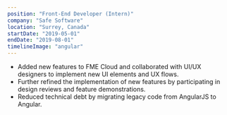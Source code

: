 ---
position: "Front-End Developer (Intern)"
company: "Safe Software"
location: "Surrey, Canada"
startDate: "2019-05-01"
endDate: "2019-08-01"
timelineImage: "angular"
---
* Added new features to FME Cloud and collaborated with UI/UX designers to implement new UI elements and UX flows.
* Further refined the implementation of new features by participating in design reviews and feature demonstrations.
* Reduced technical debt by migrating legacy code from AngularJS to Angular.